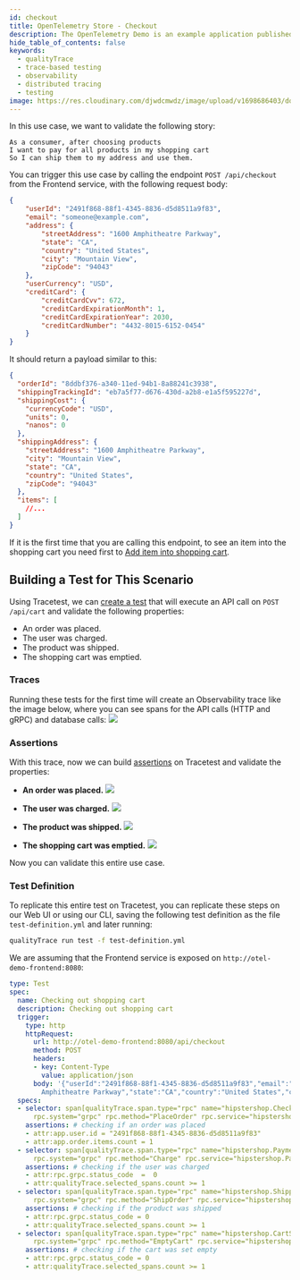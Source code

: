 ```yaml
---
id: checkout
title: OpenTelemetry Store - Checkout
description: The OpenTelemetry Demo is an example application published by the OpenTelemtry CNCF project. This use case covers paying for products in a shopping cart.
hide_table_of_contents: false
keywords:
  - qualityTrace
  - trace-based testing
  - observability
  - distributed tracing
  - testing
image: https://res.cloudinary.com/djwdcmwdz/image/upload/v1698686403/docs/Blog_Thumbnail_14_rsvkmo.jpg
---
```


In this use case, we want to validate the following story:

```
As a consumer, after choosing products
I want to pay for all products in my shopping cart
So I can ship them to my address and use them.
```

You can trigger this use case by calling the endpoint `POST /api/checkout` from the Frontend service, with the following request body:
```json
{
    "userId": "2491f868-88f1-4345-8836-d5d8511a9f83",
    "email": "someone@example.com",
    "address": {
        "streetAddress": "1600 Amphitheatre Parkway",
        "state": "CA",
        "country": "United States",
        "city": "Mountain View",
        "zipCode": "94043"
    },
    "userCurrency": "USD",
    "creditCard": {
        "creditCardCvv": 672,
        "creditCardExpirationMonth": 1,
        "creditCardExpirationYear": 2030,
        "creditCardNumber": "4432-8015-6152-0454"
    }
}
```

It should return a payload similar to this:
```json
{
  "orderId": "8ddbf376-a340-11ed-94b1-8a88241c3938",
  "shippingTrackingId": "eb7a5f77-d676-430d-a2b8-e1a5f595227d",
  "shippingCost": {
    "currencyCode": "USD",
    "units": 0,
    "nanos": 0
  },
  "shippingAddress": {
    "streetAddress": "1600 Amphitheatre Parkway",
    "city": "Mountain View",
    "state": "CA",
    "country": "United States",
    "zipCode": "94043"
  },
  "items": [
    //...
  ]
}
```

If it is the first time that you are calling this endpoint, to see an item into the shopping cart you need first to [Add item into shopping cart](/live-examples/opentelemetry-store/use-cases/add-item-into-shopping-cart).

## Building a Test for This Scenario

Using Tracetest, we can [create a test](/web-ui/creating-tests) that will execute an API call on `POST /api/cart` and validate the following properties:
- An order was placed.
- The user was charged.
- The product was shipped.
- The shopping cart was emptied.

### Traces

Running these tests for the first time will create an Observability trace like the image below, where you can see spans for the API calls (HTTP and gRPC) and database calls:
![](../images/checkout-trace.png)

### Assertions

With this trace, now we can build [assertions](/concepts/assertions) on Tracetest and validate the properties:

- **An order was placed.**
![](../images/checkout-api-test-spec.png)

- **The user was charged.**
![](../images/checkout-payment-test-spec.png)

- **The product was shipped.**
![](../images/checkout-shipping-test-spec.png)

- **The shopping cart was emptied.**
![](../images/checkout-cart-empty-test-spec.png)

Now you can validate this entire use case.

### Test Definition

To replicate this entire test on Tracetest, you can replicate these steps on our Web UI or using our CLI, saving the following test definition as the file `test-definition.yml` and later running:

```sh
qualityTrace run test -f test-definition.yml
```

We are assuming that the Frontend service is exposed on `http://otel-demo-frontend:8080`:

```yaml
type: Test
spec:
  name: Checking out shopping cart
  description: Checking out shopping cart
  trigger:
    type: http
    httpRequest:
      url: http://otel-demo-frontend:8080/api/checkout
      method: POST
      headers:
      - key: Content-Type
        value: application/json
      body: '{"userId":"2491f868-88f1-4345-8836-d5d8511a9f83","email":"someone@example.com","address":{"streetAddress":"1600
        Amphitheatre Parkway","state":"CA","country":"United States","city":"Mountain View","zipCode":"94043"},"userCurrency":"USD","creditCard":{"creditCardCvv":672,"creditCardExpirationMonth":1,"creditCardExpirationYear":2030,"creditCardNumber":"4432-8015-6152-0454"}}'
  specs:
  - selector: span[qualityTrace.span.type="rpc" name="hipstershop.CheckoutService/PlaceOrder"
      rpc.system="grpc" rpc.method="PlaceOrder" rpc.service="hipstershop.CheckoutService"]
    assertions: # checking if an order was placed
    - attr:app.user.id = "2491f868-88f1-4345-8836-d5d8511a9f83"
    - attr:app.order.items.count = 1
  - selector: span[qualityTrace.span.type="rpc" name="hipstershop.PaymentService/Charge"
      rpc.system="grpc" rpc.method="Charge" rpc.service="hipstershop.PaymentService"]
    assertions: # checking if the user was charged
    - attr:rpc.grpc.status_code  =  0
    - attr:qualityTrace.selected_spans.count >= 1
  - selector: span[qualityTrace.span.type="rpc" name="hipstershop.ShippingService/ShipOrder"
      rpc.system="grpc" rpc.method="ShipOrder" rpc.service="hipstershop.ShippingService"]
    assertions: # checking if the product was shipped
    - attr:rpc.grpc.status_code = 0
    - attr:qualityTrace.selected_spans.count >= 1
  - selector: span[qualityTrace.span.type="rpc" name="hipstershop.CartService/EmptyCart"
      rpc.system="grpc" rpc.method="EmptyCart" rpc.service="hipstershop.CartService"]
    assertions: # checking if the cart was set empty
    - attr:rpc.grpc.status_code = 0
    - attr:qualityTrace.selected_spans.count >= 1
```
